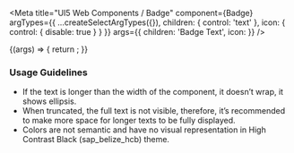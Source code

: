 

<Meta
  title="UI5 Web Components / Badge"
  component={Badge}
  argTypes={{
    ...createSelectArgTypes({}),
    children: { control: 'text' },
    icon: { control: { disable: true } }
  }}
  args={{
    children: 'Badge Text',
    icon: <Icon name="employee" />
  }}
/>

<DocsHeader />

<Canvas>
  <Story name="Default">
    {(args) => {
      return <Badge {...args} />;
    }}
  </Story>
</Canvas>

<ArgsTable story="." />
<div style={{fontFamily:'var(--sapFontFamily)', fontSize:'var(--sapFontSize)', color:'var(--sapTextColor)'}}>
<h3>Usage Guidelines</h3>
<ul>
  <li>If the text is longer than the width of the component, it doesn’t wrap, it shows ellipsis.</li>
  <li>
    When truncated, the full text is not visible, therefore, it’s recommended to make more space for longer texts to be
    fully displayed.
  </li>
  <li>Colors are not semantic and have no visual representation in High Contrast Black (sap_belize_hcb) theme.</li>
</ul>
</div>
